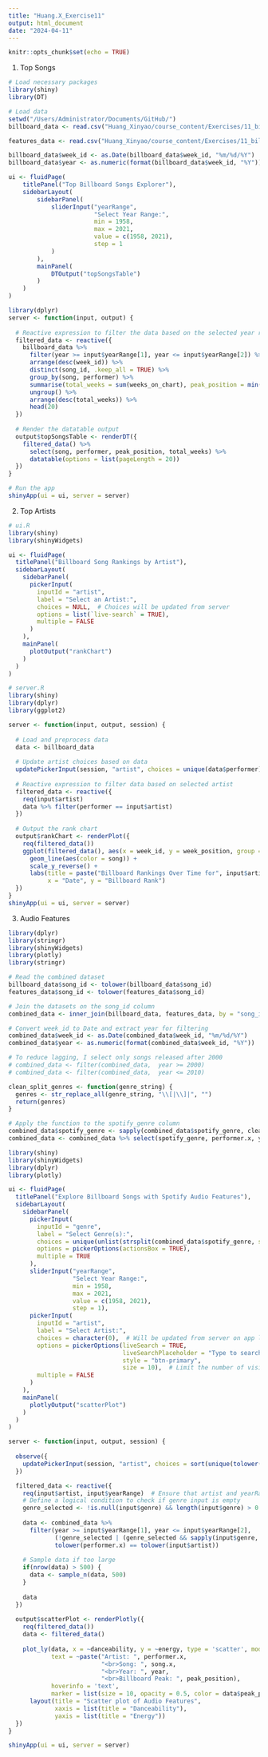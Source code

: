 ```yaml
---
title: "Huang.X_Exercise11"
output: html_document
date: "2024-04-11"
---
```


```r
knitr::opts_chunk$set(echo = TRUE)
```

1. Top Songs
```r
# Load necessary packages
library(shiny)
library(DT)

# Load data
setwd("/Users/Administrator/Documents/GitHub/")
billboard_data <- read.csv("Huang_Xinyao/course_content/Exercises/11_billboard_GRADED/billboard.csv", stringsAsFactors = FALSE)

features_data <- read.csv("Huang_Xinyao/course_content/Exercises/11_billboard_GRADED/audio_features.csv")
```


```r
billboard_data$week_id <- as.Date(billboard_data$week_id, "%m/%d/%Y")
billboard_data$year <- as.numeric(format(billboard_data$week_id, "%Y"))
```


```r

ui <- fluidPage(
    titlePanel("Top Billboard Songs Explorer"),
    sidebarLayout(
        sidebarPanel(
            sliderInput("yearRange",
                        "Select Year Range:",
                        min = 1958,
                        max = 2021,
                        value = c(1958, 2021),
                        step = 1
            )
        ),
        mainPanel(
            DTOutput("topSongsTable")
        )
    )
)

library(dplyr)
server <- function(input, output) {
  
  # Reactive expression to filter the data based on the selected year range
  filtered_data <- reactive({
    billboard_data %>%
      filter(year >= input$yearRange[1], year <= input$yearRange[2]) %>%
      arrange(desc(week_id)) %>%
      distinct(song_id, .keep_all = TRUE) %>%
      group_by(song, performer) %>%
      summarise(total_weeks = sum(weeks_on_chart), peak_position = min(peak_position)) %>%
      ungroup() %>%
      arrange(desc(total_weeks)) %>%
      head(20)
  })
  
  # Render the datatable output
  output$topSongsTable <- renderDT({
    filtered_data() %>%
      select(song, performer, peak_position, total_weeks) %>%
      datatable(options = list(pageLength = 20))
  })
}

# Run the app
shinyApp(ui = ui, server = server)

```

2. Top Artists

```r
# ui.R
library(shiny)
library(shinyWidgets)

ui <- fluidPage(
  titlePanel("Billboard Song Rankings by Artist"),
  sidebarLayout(
    sidebarPanel(
      pickerInput(
        inputId = "artist",
        label = "Select an Artist:",
        choices = NULL,  # Choices will be updated from server
        options = list(`live-search` = TRUE),
        multiple = FALSE
      )
    ),
    mainPanel(
      plotOutput("rankChart")
    )
  )
)

# server.R
library(shiny)
library(dplyr)
library(ggplot2)

server <- function(input, output, session) {
  
  # Load and preprocess data
  data <- billboard_data
  
  # Update artist choices based on data
  updatePickerInput(session, "artist", choices = unique(data$performer))
  
  # Reactive expression to filter data based on selected artist
  filtered_data <- reactive({
    req(input$artist)
    data %>% filter(performer == input$artist)
  })
  
  # Output the rank chart
  output$rankChart <- renderPlot({
    req(filtered_data())
    ggplot(filtered_data(), aes(x = week_id, y = week_position, group = song)) +
      geom_line(aes(color = song)) +
      scale_y_reverse() +
      labs(title = paste("Billboard Rankings Over Time for", input$artist),
           x = "Date", y = "Billboard Rank")
  })
}
shinyApp(ui = ui, server = server)
```



3. Audio Features
```r
library(dplyr)
library(stringr)
library(shinyWidgets)
library(plotly)
library(stringr)

# Read the combined dataset
billboard_data$song_id <- tolower(billboard_data$song_id)
features_data$song_id <- tolower(features_data$song_id)

# Join the datasets on the song_id column
combined_data <- inner_join(billboard_data, features_data, by = "song_id")

# Convert week_id to Date and extract year for filtering
combined_data$week_id <- as.Date(combined_data$week_id, "%m/%d/%Y")
combined_data$year <- as.numeric(format(combined_data$week_id, "%Y"))

# To reduce lagging, I select only songs released after 2000
# combined_data <- filter(combined_data,  year >= 2000)
# combined_data <- filter(combined_data,  year <= 2010)

clean_split_genres <- function(genre_string) {
  genres <- str_replace_all(genre_string, "\\[|\\]|", "")
  return(genres)
}

# Apply the function to the spotify_genre column
combined_data$spotify_genre <- sapply(combined_data$spotify_genre, clean_split_genres, USE.NAMES = FALSE)
combined_data <- combined_data %>% select(spotify_genre, performer.x, year, danceability, energy, song.x, peak_position)

```


```r
library(shiny)
library(shinyWidgets)
library(dplyr)
library(plotly)

ui <- fluidPage(
  titlePanel("Explore Billboard Songs with Spotify Audio Features"),
  sidebarLayout(
    sidebarPanel(
      pickerInput(
        inputId = "genre",
        label = "Select Genre(s):",
        choices = unique(unlist(strsplit(combined_data$spotify_genre, split = ","))),
        options = pickerOptions(actionsBox = TRUE),
        multiple = TRUE
      ),
      sliderInput("yearRange",
                  "Select Year Range:",
                  min = 1958,
                  max = 2021,
                  value = c(1958, 2021),
                  step = 1),
      pickerInput(
        inputId = "artist",
        label = "Select Artist:",
        choices = character(0),  # Will be updated from server on app launch
        options = pickerOptions(liveSearch = TRUE,
                                liveSearchPlaceholder = "Type to search...",
                                style = "btn-primary",
                                size = 10),  # Limit the number of visible options
        multiple = FALSE
      )
    ),
    mainPanel(
      plotlyOutput("scatterPlot")
    )
  )
)

server <- function(input, output, session) {
  
  observe({
    updatePickerInput(session, "artist", choices = sort(unique(tolower(combined_data$performer.x))))
  })

  filtered_data <- reactive({
    req(input$artist, input$yearRange)  # Ensure that artist and yearRange inputs are received
    # Define a logical condition to check if genre input is empty
    genre_selected <- !is.null(input$genre) && length(input$genre) > 0
    
    data <- combined_data %>%
      filter(year >= input$yearRange[1], year <= input$yearRange[2],
             (!genre_selected | (genre_selected && sapply(input$genre, function(g) grepl(g, spotify_genre, ignore.case = TRUE)) %>% any())),
             tolower(performer.x) == tolower(input$artist))
    
    # Sample data if too large
    if(nrow(data) > 500) {
      data <- sample_n(data, 500)
    }
    
    data
  })
  
  output$scatterPlot <- renderPlotly({
    req(filtered_data())
    data <- filtered_data()
    
    plot_ly(data, x = ~danceability, y = ~energy, type = 'scatter', mode = 'markers',
            text = ~paste("Artist: ", performer.x,
                          "<br>Song: ", song.x,
                          "<br>Year: ", year,
                          "<br>Billboard Peak: ", peak_position),
            hoverinfo = 'text',
            marker = list(size = 10, opacity = 0.5, color = data$peak_position)) %>%
      layout(title = "Scatter plot of Audio Features",
             xaxis = list(title = "Danceability"),
             yaxis = list(title = "Energy"))
  })
}

shinyApp(ui = ui, server = server)

```


